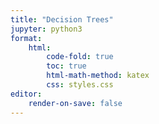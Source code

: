 ```yaml
---
title: "Decision Trees"
jupyter: python3
format:
    html:
        code-fold: true
        toc: true
        html-math-method: katex
        css: styles.css
editor:
    render-on-save: false
---
```


```python

```